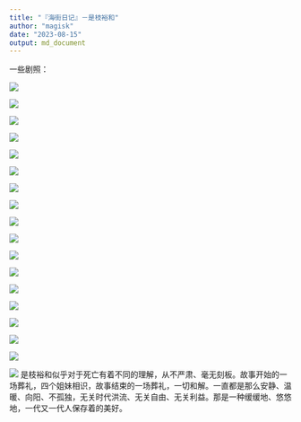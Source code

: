 ```yaml
---
title: "『海街日记』－是枝裕和"
author: "magisk"
date: "2023-08-15"
output: md_document
---
```


一些剧照：

![](/images/海街日记－是枝裕和/Snipaste_2023-08-14_20-08-26.png)

![](/images/海街日记－是枝裕和/Snipaste_2023-08-14_20-10-45.png)

![](/images/海街日记－是枝裕和/Snipaste_2023-08-14_20-22-32.png)

![](/images/海街日记－是枝裕和/Snipaste_2023-08-14_20-23-04.png)

![](/images/海街日记－是枝裕和/Snipaste_2023-08-14_20-29-19.png)

![](/images/海街日记－是枝裕和/Snipaste_2023-08-14_20-32-23.png)

![](/images/海街日记－是枝裕和/Snipaste_2023-08-14_20-33-56.png)

![](/images/海街日记－是枝裕和/Snipaste_2023-08-14_20-38-35.png)

![](/images/海街日记－是枝裕和/Snipaste_2023-08-14_20-38-45.png)

![](/images/海街日记－是枝裕和/Snipaste_2023-08-14_20-47-52.png)

![](/images/海街日记－是枝裕和/Snipaste_2023-08-14_20-57-10.png)

![](/images/海街日记－是枝裕和/Snipaste_2023-08-14_21-11-11.png)

![](/images/海街日记－是枝裕和/Snipaste_2023-08-14_21-12-40.png)

![](/images/海街日记－是枝裕和/Snipaste_2023-08-14_21-30-54.png)

![](/images/海街日记－是枝裕和/Snipaste_2023-08-14_21-40-27.png)

![](/images/海街日记－是枝裕和/Snipaste_2023-08-14_21-48-34.png)

![](/images/海街日记－是枝裕和/Snipaste_2023-08-14_21-55-30.png)

![](/images/海街日记－是枝裕和/Snipaste_2023-08-14_21-56-53.png) 是枝裕和似乎对于死亡有着不同的理解，从不严肃、毫无刻板。故事开始的一场葬礼，四个姐妹相识，故事结束的一场葬礼，一切和解。一直都是那么安静、温暖、向阳、不孤独，无关时代洪流、无关自由、无关利益。那是一种缓缓地、悠悠地，一代又一代人保存着的美好。
